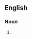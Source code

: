 ==English==

===Noun===
{{en-noun|sg=[[Spaghetti]] [[Western]]}}

# {{alternative spelling of|spaghetti western}}